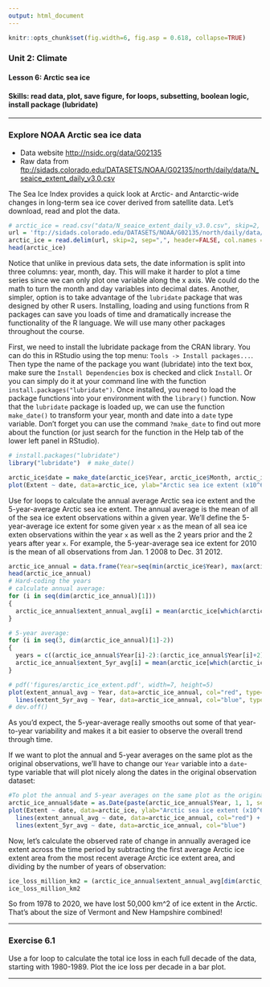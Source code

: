 ```yaml
---
output: html_document
---
```


```r
knitr::opts_chunk$set(fig.width=6, fig.asp = 0.618, collapse=TRUE) 
```

### Unit 2: Climate
#### Lesson 6: Arctic sea ice
#### Skills: read data, plot, save figure, for loops, subsetting, boolean logic, install package (lubridate)

***

### Explore NOAA Arctic sea ice data

- Data website <http://nsidc.org/data/G02135>
- Raw data from <ftp://sidads.colorado.edu/DATASETS/NOAA/G02135/north/daily/data/N_seaice_extent_daily_v3.0.csv>

The Sea Ice Index provides a quick look at Arctic- and Antarctic-wide changes in long-term sea ice cover derived from satellite data. Let's download, read and plot the data.  

```r
# arctic_ice = read.csv("data/N_seaice_extent_daily_v3.0.csv", skip=2, header = FALSE, col.names = c("Year", "Month", "Day", "Extent", "Missing", "Source_Data"))
url = 'ftp://sidads.colorado.edu/DATASETS/NOAA/G02135/north/daily/data/N_seaice_extent_daily_v3.0.csv'
arctic_ice = read.delim(url, skip=2, sep=",", header=FALSE, col.names = c("Year", "Month", "Day", "Extent", "Missing", "Source_Data"))
head(arctic_ice)
```

Notice that unlike in previous data sets, the date information is split into three columns: year, month, day. This will make it harder to plot a time series since we can only plot one variable along the x axis. We could do the math to turn the month and day variables into decimal dates. Another, simpler, option is to take advantage of the `lubridate` package that was designed by other R users. Installing, loading and using functions from R packages can save you loads of time and dramatically increase the functionality of the R language. We will use many other packages throughout the course.

First, we need to install the lubridate package from the CRAN library. You can do this in RStudio using the top menu: `Tools -> Install packages...`. Then type the name of the package you want (lubridate) into the text box, make sure the `Install Dependencies` box is checked and click `Install`. Or you can simply do it at your command line with the function `install.packages("lubridate")`. Once installed, you need to load the package functions into your environment with the `library()` function. Now that the `lubridate` package is loaded up, we can use the function `make_date()` to transform your year, month and date into a `date` type variable. Don't forget you can use the command `?make_date` to find out more about the function (or just search for the function in the Help tab of the lower left panel in RStudio).

```r
# install.packages("lubridate")
library("lubridate")  # make_date()

arctic_ice$date = make_date(arctic_ice$Year, arctic_ice$Month, arctic_ice$Day)
plot(Extent ~ date, data=arctic_ice, ylab="Arctic sea ice extent (x10^6 km^2)", type='l') 
```

Use for loops to calculate the annual average Arctic sea ice extent and the 5-year-average Arctic sea ice extent. The annual average is the mean of all of the sea ice extent observations within a given year. We'll define the 5-year-average ice extent for some given year `x` as the mean of all sea ice exten observations within the year `x` as well as the 2 years prior and the 2 years after year `x`. For example, the 5-year-average sea ice extent for 2010 is the mean of all observations from Jan. 1 2008 to Dec. 31 2012.

```r
arctic_ice_annual = data.frame(Year=seq(min(arctic_ice$Year), max(arctic_ice$Year)), extent_annual_avg=NA, extent_5yr_avg=NA)
head(arctic_ice_annual)
# Hard-coding the years
# calculate annual average:
for (i in seq(dim(arctic_ice_annual)[1]))
{
  arctic_ice_annual$extent_annual_avg[i] = mean(arctic_ice[which(arctic_ice$Year == arctic_ice_annual$Year[i]),'Extent'])
}

# 5-year average:
for (i in seq(3, dim(arctic_ice_annual)[1]-2))
{
  years = c((arctic_ice_annual$Year[i]-2):(arctic_ice_annual$Year[i]+2))
  arctic_ice_annual$extent_5yr_avg[i] = mean(arctic_ice[which(arctic_ice$Year %in% years),'Extent'])
}

# pdf('figures/arctic_ice_extent.pdf', width=7, height=5)
plot(extent_annual_avg ~ Year, data=arctic_ice_annual, col="red", type="l") +
  lines(extent_5yr_avg ~ Year, data=arctic_ice_annual, col="blue", type="l")
# dev.off()
```

As you'd expect, the 5-year-average really smooths out some of that year-to-year variability and makes it a bit easier to observe the overall trend through time. 

If we want to plot the annual and 5-year averages on the same plot as the original observations, we'll have to change our `Year` variable into a `date`-type variable that will plot nicely along the dates in the original observation dataset:

``` r
#To plot the annual and 5-year averages on the same plot as the original observations:
arctic_ice_annual$date = as.Date(paste(arctic_ice_annual$Year, 1, 1, sep = "-"))
plot(Extent ~ date, data=arctic_ice, ylab="Arctic sea ice extent (x10^6 km^2)", type='l') +
  lines(extent_annual_avg ~ date, data=arctic_ice_annual, col="red") +
  lines(extent_5yr_avg ~ date, data=arctic_ice_annual, col="blue")
```

Now, let's calculate the observed rate of change in annually averaged ice extent across the time period by subtracting the first average Arctic ice extent area from the most recent average Arctic ice extent area, and dividing by the number of years of observation:

```r
ice_loss_million_km2 = (arctic_ice_annual$extent_annual_avg[dim(arctic_ice_annual)[1]] - arctic_ice_annual$extent_annual_avg[1]) / (max(arctic_ice_annual$Year) - min(arctic_ice_annual$Year))
ice_loss_million_km2
```

So from 1978 to 2020, we have lost 50,000 km^2 of ice extent in the Arctic. That's about the size of Vermont and New Hampshire combined!

***

### Exercise 6.1

Use a for loop to calculate the total ice loss in each full decade of the data, starting with 1980-1989. Plot the ice loss per decade in a bar plot.

***

